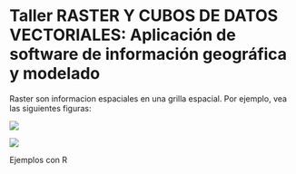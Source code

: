 # Taller RASTER Y CUBOS DE DATOS VECTORIALES: Aplicación de software de información geográfica y modelado


Raster son informacion espaciales en una grilla espacial. Por ejemplo, vea las siguientes figuras:


![](figs/cube1.png)


![](figs/cube2.png)


Ejemplos con R


```r

```

